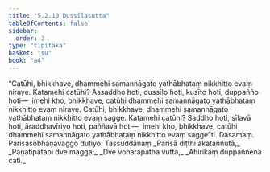 ```yaml
---
title: "5.2.10 Dussīlasutta"
tableOfContents: false
sidebar:
  order: 2
type: "tipitaka"
basket: "su"
book: "a4"
---
```



<DynamicBreadcrumb />

<Division number="220" book="a4">

<Paragraph number="1394" book="a4">
“Catūhi, bhikkhave, dhammehi samannāgato yathābhataṃ nikkhitto evaṃ niraye. Katamehi catūhi? Assaddho hoti, dussīlo hoti, kusīto hoti, duppañño hoti—  imehi kho, bhikkhave, catūhi dhammehi samannāgato yathābhataṃ nikkhitto evaṃ niraye.
</Paragraph>

<Paragraph number="1395" book="a4">
Catūhi, bhikkhave, dhammehi samannāgato yathābhataṃ nikkhitto evaṃ sagge. Katamehi catūhi? Saddho hoti, sīlavā hoti, āraddhavīriyo hoti, paññavā hoti—  imehi kho, bhikkhave, catūhi dhammehi samannāgato yathābhataṃ nikkhitto evaṃ sagge”ti.

</Paragraph>
</Division>

<Paragraph number="1396" type="center" book="a4">
Dasamaṃ.



</Paragraph>

<Paragraph number="1397" type="center" book="a4">
Parisasobhaṇavaggo dutiyo.



</Paragraph>

<Paragraph number="1398" type="center" book="a4">
Tassuddānaṃ


</Paragraph>

<Paragraph number="1399" type="verses" book="a4">
_Parisā diṭṭhi akataññutā,_  
_Pāṇātipātāpi dve maggā;_  
_Dve vohārapathā vuttā,_  
_Ahirikaṃ duppaññena cāti._
</Paragraph>